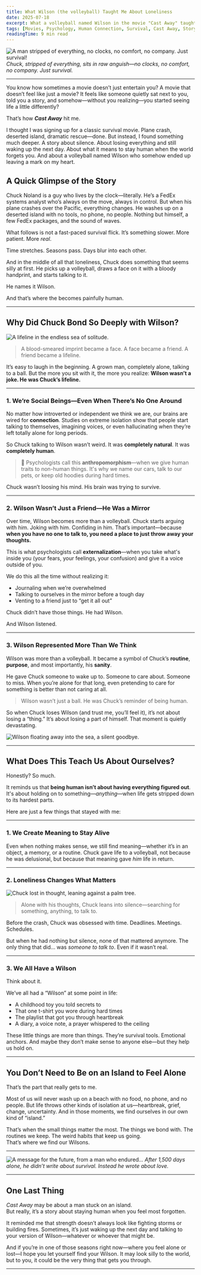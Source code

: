 ```yaml
---
title: What Wilson (the volleyball) Taught Me About Loneliness
date: 2025-07-18
excerpt: What a volleyball named Wilson in the movie "Cast Away" taught me about loneliness, connection, and what it really means to stay human. A raw, personal take on survival and the psychology of companionship.
tags: [Movies, Psychology, Human Connection, Survival, Cast Away, Storytelling]
readingTime: 9 min read
---
```


![A man stripped of everything, no clocks, no comfort, no company. Just survival!](/blog/cast-away/castaway.jpg)
_Chuck, stripped of everything, sits in raw anguish—no clocks, no comfort, no company. Just survival._

---

You know how sometimes a movie doesn’t just entertain you? A movie that doesn’t feel like just a movie? It feels like someone quietly sat next to you, told you a story, and somehow—without you realizing—you started seeing life a little differently?

That’s how **_Cast Away_** hit me.

I thought I was signing up for a classic survival movie. Plane crash, deserted island, dramatic rescue—done. But instead, I found something much deeper. A story about silence. About losing everything and still waking up the next day. About what it means to stay human when the world forgets you. And about a volleyball named Wilson who somehow ended up leaving a mark on my heart.

## A Quick Glimpse of the Story

Chuck Noland is a guy who lives by the clock—literally. He’s a FedEx systems analyst who’s always on the move, always in control. But when his plane crashes over the Pacific, everything changes. He washes up on a deserted island with no tools, no phone, no people. Nothing but himself, a few FedEx packages, and the sound of waves.

What follows is not a fast-paced survival flick. It’s something slower. More patient. More _real_.

Time stretches. Seasons pass. Days blur into each other.

And in the middle of all that loneliness, Chuck does something that seems silly at first. He picks up a volleyball, draws a face on it with a bloody handprint, and starts talking to it.

He names it Wilson.

And that’s where the becomes painfully human.

---

## Why Did Chuck Bond So Deeply with Wilson?

![A lifeline in the endless sea of solitude.](/blog/cast-away/cast-away-willson.jpg)

> A blood-smeared imprint became a face. A face became a friend. A friend became a lifeline.

It’s easy to laugh in the beginning. A grown man, completely alone, talking to a ball. But the more you sit with it, the more you realize: **Wilson wasn’t a joke. He was Chuck’s lifeline.**

---

### 1. We’re Social Beings—Even When There’s No One Around

No matter how introverted or independent we think we are, our brains are wired for **connection**. Studies on extreme isolation show that people start talking to themselves, imagining voices, or even hallucinating when they’re left totally alone for long periods.

So Chuck talking to Wilson wasn’t weird. It was **completely natural**. It was **completely human**.

> 🧠 Psychologists call this **anthropomorphism**—when we give human traits to non-human things. It's why we name our cars, talk to our pets, or keep old hoodies during hard times.

Chuck wasn’t loosing his mind. His brain was trying to survive.

---

### 2. Wilson Wasn’t Just a Friend—He Was a Mirror

Over time, Wilson becomes more than a volleyball. Chuck starts arguing with him. Joking with him. Confiding in him. That’s important—because **when you have no one to talk to, you need a place to just throw away your thoughts.**

This is what psychologists call **externalization**—when you take what's inside you (your fears, your feelings, your confusion) and give it a voice outside of you.

We do this all the time without realizing it:

- Journaling when we’re overwhelmed
- Talking to ourselves in the mirror before a tough day
- Venting to a friend just to “get it all out”

Chuck didn’t have those things. He had Wilson.

And Wilson listened.

---

### 3. Wilson Represented More Than We Think

Wilson was more than a volleyball. It became a symbol of Chuck’s **routine**, **purpose**, and most importantly, his **sanity**.

He gave Chuck someone to wake up to. Someone to care about. Someone to miss. When you’re alone for that long, even pretending to care for something is better than not caring at all.

> Wilson wasn’t just a ball. He was Chuck’s reminder of being human.

So when Chuck loses Wilson (and trust me, you’ll feel it), it’s not about losing a “thing.” It’s about losing a part of himself. That moment is quietly devastating.

![Wilson floating away into the sea, a silent goodbye.](/blog/cast-away/willson-floating-awayy.gif)

---

## What Does This Teach Us About Ourselves?

Honestly? So much.

It reminds us that **being human isn’t about having everything figured out**. It's about holding on to something—_anything_—when life gets stripped down to its hardest parts.

Here are just a few things that stayed with me:

---

### 1. We Create Meaning to Stay Alive

Even when nothing makes sense, we still find meaning—whether it’s in an object, a memory, or a routine. Chuck gave life to a volleyball, not because he was delusional, but because that meaning gave _him_ life in return.

---

### 2. Loneliness Changes What Matters

![Chuck lost in thought, leaning against a palm tree.](/blog/cast-away/cast-away-chuck.jpeg)

> Alone with his thoughts, Chuck leans into silence—searching for something, anything, to talk to.

Before the crash, Chuck was obsessed with time. Deadlines. Meetings. Schedules.

But when he had nothing but silence, none of that mattered anymore. The only thing that did… was _someone to talk to_. Even if it wasn’t real.

---

### 3. We All Have a Wilson

Think about it.

We’ve all had a “Wilson” at some point in life:

- A childhood toy you told secrets to
- That one t-shirt you wore during hard times
- The playlist that got you through heartbreak
- A diary, a voice note, a prayer whispered to the ceiling

These little things are more than things. They’re survival tools. Emotional anchors. And maybe they don’t make sense to anyone else—but they help us hold on.

---

## You Don’t Need to Be on an Island to Feel Alone

That’s the part that really gets to me.

Most of us will never wash up on a beach with no food, no phone, and no people. But life throws other kinds of isolation at us—heartbreak, grief, change, uncertainty. And in those moments, we find ourselves in our own kind of “island.”

That’s when the small things matter the most. The things we bond with. The routines we keep. The weird habits that keep us going.  
That’s where we find our Wilsons.

---

![A message for the future, from a man who endured...](/blog/cast-away/cast-away-escape.jpg)
_After 1,500 days alone, he didn’t write about survival. Instead he wrote about love._

---

## One Last Thing

_Cast Away_ may be about a man stuck on an island.  
But really, it’s a story about staying human when you feel most forgotten.

It reminded me that strength doesn’t always look like fighting storms or building fires. Sometimes, it’s just waking up the next day and talking to your version of Wilson—whatever or whoever that might be.

And if you’re in one of those seasons right now—where you feel alone or lost—I hope you let yourself find your Wilson. It may look silly to the world, but to you, it could be the very thing that gets you through.

---
